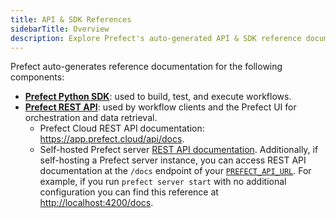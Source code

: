```yaml
---
title: API & SDK References
sidebarTitle: Overview
description: Explore Prefect's auto-generated API & SDK reference documentation.
---
```


Prefect auto-generates reference documentation for the following components:

- **[Prefect Python SDK](https://prefect-python-sdk-docs.netlify.app/)**: used to build, test, and execute workflows.
- **[Prefect REST API](/3.0/api-ref/rest-api)**: used by workflow clients and the Prefect UI for orchestration and data retrieval.
  - Prefect Cloud REST API documentation: <a href="https://app.prefect.cloud/api/docs" target="_blank">https://app.prefect.cloud/api/docs</a>.
  - Self-hosted Prefect server [REST API documentation](/3.0/api-ref/rest-api/server/). Additionally, if self-hosting a Prefect server instance, you can access REST API documentation at the `/docs` endpoint of your [`PREFECT_API_URL`](/3.0/manage/settings-and-profiles/). For example, if you run `prefect server start` with no additional configuration you can find this reference at <a href="http://localhost:4200/docs" target="_blank">http://localhost:4200/docs</a>.
